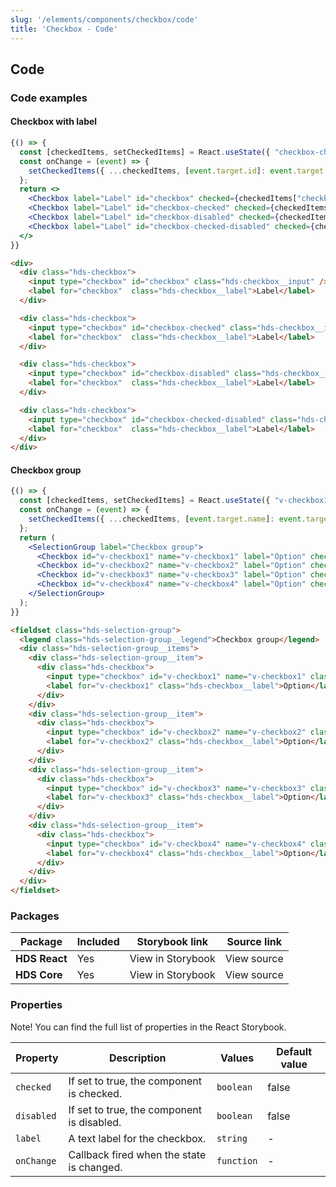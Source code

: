 ```yaml
---
slug: '/elements/components/checkbox/code'
title: 'Checkbox - Code'
---
```





## Code

### Code examples 

#### Checkbox with label
<Playground>

```jsx
{() => {
  const [checkedItems, setCheckedItems] = React.useState({ "checkbox-checked": true, "checkbox-checked-disabled": true });
  const onChange = (event) => {
    setCheckedItems({ ...checkedItems, [event.target.id]: event.target.checked });
  };
  return <>
    <Checkbox label="Label" id="checkbox" checked={checkedItems["checkbox"]} onChange={onChange} />
    <Checkbox label="Label" id="checkbox-checked" checked={checkedItems["checkbox-checked"]} onChange={onChange} />
    <Checkbox label="Label" id="checkbox-disabled" checked={checkedItems["checkbox-disabled"]} onChange={onChange} disabled />
    <Checkbox label="Label" id="checkbox-checked-disabled" checked={checkedItems["checkbox-checked-disabled"]} onChange={onChange} disabled />
  </>
}}
```

```html
<div>
  <div class="hds-checkbox">
    <input type="checkbox" id="checkbox" class="hds-checkbox__input" />
    <label for="checkbox"  class="hds-checkbox__label">Label</label>
  </div>

  <div class="hds-checkbox">
    <input type="checkbox" id="checkbox-checked" class="hds-checkbox__input" checked />
    <label for="checkbox"  class="hds-checkbox__label">Label</label>
  </div>

  <div class="hds-checkbox">
    <input type="checkbox" id="checkbox-disabled" class="hds-checkbox__input" disabled />
    <label for="checkbox"  class="hds-checkbox__label">Label</label>
  </div>

  <div class="hds-checkbox">
    <input type="checkbox" id="checkbox-checked-disabled" class="hds-checkbox__input" checked disabled />
    <label for="checkbox"  class="hds-checkbox__label">Label</label>
  </div>
</div>
```

</Playground>

#### Checkbox group
<Playground>

```jsx
{() => {
  const [checkedItems, setCheckedItems] = React.useState({ "v-checkbox1": true, "v-checkbox2": true });
  const onChange = (event) => {
    setCheckedItems({ ...checkedItems, [event.target.name]: event.target.checked });
  };
  return (
    <SelectionGroup label="Checkbox group">
      <Checkbox id="v-checkbox1" name="v-checkbox1" label="Option" checked={checkedItems["v-checkbox1"]} onChange={onChange} />
      <Checkbox id="v-checkbox2" name="v-checkbox2" label="Option" checked={checkedItems["v-checkbox2"]} onChange={onChange} />
      <Checkbox id="v-checkbox3" name="v-checkbox3" label="Option" checked={checkedItems["v-checkbox3"]} onChange={onChange} />
      <Checkbox id="v-checkbox4" name="v-checkbox4" label="Option" checked={checkedItems["v-checkbox4"]} onChange={onChange} />
    </SelectionGroup>
  );
}}
```

```html
<fieldset class="hds-selection-group">
  <legend class="hds-selection-group__legend">Checkbox group</legend>
  <div class="hds-selection-group__items">
    <div class="hds-selection-group__item">
      <div class="hds-checkbox">
        <input type="checkbox" id="v-checkbox1" name="v-checkbox1" class="hds-checkbox__input" value="foo" checked />
        <label for="v-checkbox1" class="hds-checkbox__label">Option</label>
      </div>
    </div>
    <div class="hds-selection-group__item">
      <div class="hds-checkbox">
        <input type="checkbox" id="v-checkbox2" name="v-checkbox2" class="hds-checkbox__input" value="bar" checked/>
        <label for="v-checkbox2" class="hds-checkbox__label">Option</label>
      </div>
    </div>
    <div class="hds-selection-group__item">
      <div class="hds-checkbox">
        <input type="checkbox" id="v-checkbox3" name="v-checkbox3" class="hds-checkbox__input" value="baz" />
        <label for="v-checkbox3" class="hds-checkbox__label">Option</label>
      </div>
    </div>
    <div class="hds-selection-group__item">
      <div class="hds-checkbox">
        <input type="checkbox" id="v-checkbox4" name="v-checkbox4" class="hds-checkbox__input" value="qux" />
        <label for="v-checkbox4" class="hds-checkbox__label">Option</label>
      </div>
    </div>
  </div>
</fieldset>
```

</Playground>


### Packages
| Package           | Included                      | Storybook link                                                                                                                      | Source link   |
| ----------------- | ----------------------------- | ----------------------------------------------------------------------------------------------------------------------------------- | ------------- |
| **HDS React**     | <IconCheckCircleFill /> Yes   | <Link size="M" external href="/storybook/react/?path=/story/components-checkbox--default">View in Storybook</Link>  | <Link size="M" external href="https://github.com/City-of-Helsinki/helsinki-design-system/blob/master/packages/react/src/components/checkbox/Checkbox.tsx">View source</Link> |
| **HDS Core**      | <IconCheckCircleFill /> Yes   | <Link size="M" external href="/storybook/core/?path=/story/components-checkbox--default">View in Storybook</Link> | <Link size="M" external href="https://github.com/City-of-Helsinki/helsinki-design-system/tree/master/packages/core/src/components/checkbox">View source</Link> |

### Properties
Note! You can find the full list of properties in the <Link size="M" href="/storybook/react/?path=/story/components-checkbox--default" external>React Storybook.</Link>

| Property                   | Description                                                                | Values      | Default value |
| -------------------------- | -------------------------------------------------------------------------- | ----------- | ------------- |
| `checked`                  | If set to true, the component is checked.                                  | `boolean`   | false         |
| `disabled`                 | If set to true, the component is disabled.                                 | `boolean`   | false         |
| `label`                    | A text label for the checkbox.                                             | `string`    | -             |
| `onChange`                 | Callback fired when the state is changed.                                  | `function`     | -             |
